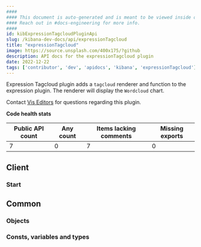 ```yaml
---
####
#### This document is auto-generated and is meant to be viewed inside our experimental, new docs system.
#### Reach out in #docs-engineering for more info.
####
id: kibExpressionTagcloudPluginApi
slug: /kibana-dev-docs/api/expressionTagcloud
title: "expressionTagcloud"
image: https://source.unsplash.com/400x175/?github
description: API docs for the expressionTagcloud plugin
date: 2022-12-22
tags: ['contributor', 'dev', 'apidocs', 'kibana', 'expressionTagcloud']
---
```


Expression Tagcloud plugin adds a `tagcloud` renderer and function to the expression plugin. The renderer will display the `Wordcloud` chart.

Contact [Vis Editors](https://github.com/orgs/elastic/teams/kibana-visualizations) for questions regarding this plugin.

**Code health stats**

| Public API count  | Any count | Items lacking comments | Missing exports |
|-------------------|-----------|------------------------|-----------------|
| 7 | 0 | 7 | 0 |

## Client

### Start
<DocDefinitionList data={[expressionTagcloudObj.client.start]}/>

## Common

### Objects
<DocDefinitionList data={expressionTagcloudObj.common.objects}/>

### Consts, variables and types
<DocDefinitionList data={expressionTagcloudObj.common.misc}/>

